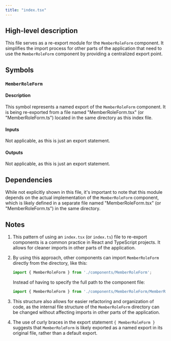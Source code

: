 ```yaml
---
title: "index.tsx"
---
```


## High-level description

This file serves as a re-export module for the `MemberRoleForm` component. It simplifies the import process for other parts of the application that need to use the `MemberRoleForm` component by providing a centralized export point.

## Symbols

### `MemberRoleForm`

#### Description

This symbol represents a named export of the `MemberRoleForm` component. It is being re-exported from a file named "MemberRoleForm.tsx" (or "MemberRoleForm.ts") located in the same directory as this index file.

#### Inputs

Not applicable, as this is just an export statement.

#### Outputs

Not applicable, as this is just an export statement.

## Dependencies

While not explicitly shown in this file, it's important to note that this module depends on the actual implementation of the `MemberRoleForm` component, which is likely defined in a separate file named "MemberRoleForm.tsx" (or "MemberRoleForm.ts") in the same directory.

## Notes

1. This pattern of using an `index.tsx` (or `index.ts`) file to re-export components is a common practice in React and TypeScript projects. It allows for cleaner imports in other parts of the application.

2. By using this approach, other components can import `MemberRoleForm` directly from the directory, like this:
   ```typescript
   import { MemberRoleForm } from './components/MemberRoleForm';
   ```
   Instead of having to specify the full path to the component file:
   ```typescript
   import { MemberRoleForm } from './components/MemberRoleForm/MemberRoleForm';
   ```

3. This structure also allows for easier refactoring and organization of code, as the internal file structure of the `MemberRoleForm` directory can be changed without affecting imports in other parts of the application.

4. The use of curly braces in the export statement `{ MemberRoleForm }` suggests that `MemberRoleForm` is likely exported as a named export in its original file, rather than a default export.
